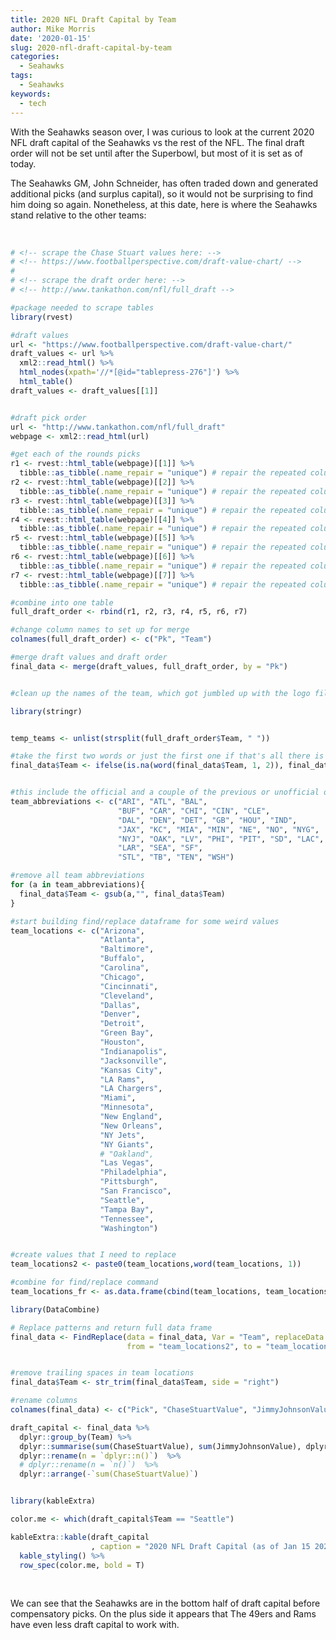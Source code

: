 ```yaml
---
title: 2020 NFL Draft Capital by Team
author: Mike Morris
date: '2020-01-15'
slug: 2020-nfl-draft-capital-by-team
categories:
  - Seahawks
tags:
  - Seahawks
keywords:
  - tech
---
```


<!--more-->




With the Seahawks season over, I was curious to look at the current 2020 NFL draft capital of the Seahawks vs the rest of the NFL. The final draft order will not be set until after the Superbowl, but most of it is set as of today.

The Seahawks GM, John Schneider, has often traded down and generated additional picks (and surplus capital), so it would not be surprising to find him doing so again. Nonetheless, at this date, here is where the Seahawks stand relative to the other teams:

<br>

```r

# <!-- scrape the Chase Stuart values here: -->
# <!-- https://www.footballperspective.com/draft-value-chart/ -->
# 
# <!-- scrape the draft order here: -->
# <!-- http://www.tankathon.com/nfl/full_draft -->

#package needed to scrape tables
library(rvest)

#draft values
url <- "https://www.footballperspective.com/draft-value-chart/"
draft_values <- url %>%
  xml2::read_html() %>%
  html_nodes(xpath='//*[@id="tablepress-276"]') %>%
  html_table()
draft_values <- draft_values[[1]]


#draft pick order
url <- "http://www.tankathon.com/nfl/full_draft"
webpage <- xml2::read_html(url)

#get each of the rounds picks
r1 <- rvest::html_table(webpage)[[1]] %>% 
  tibble::as_tibble(.name_repair = "unique") # repair the repeated columns
r2 <- rvest::html_table(webpage)[[2]] %>% 
  tibble::as_tibble(.name_repair = "unique") # repair the repeated columns
r3 <- rvest::html_table(webpage)[[3]] %>% 
  tibble::as_tibble(.name_repair = "unique") # repair the repeated columns
r4 <- rvest::html_table(webpage)[[4]] %>% 
  tibble::as_tibble(.name_repair = "unique") # repair the repeated columns
r5 <- rvest::html_table(webpage)[[5]] %>% 
  tibble::as_tibble(.name_repair = "unique") # repair the repeated columns
r6 <- rvest::html_table(webpage)[[6]] %>% 
  tibble::as_tibble(.name_repair = "unique") # repair the repeated columns
r7 <- rvest::html_table(webpage)[[7]] %>% 
  tibble::as_tibble(.name_repair = "unique") # repair the repeated columns

#combine into one table
full_draft_order <- rbind(r1, r2, r3, r4, r5, r6, r7)

#change column names to set up for merge
colnames(full_draft_order) <- c("Pk", "Team")

#merge draft values and draft order
final_data <- merge(draft_values, full_draft_order, by = "Pk")


#clean up the names of the team, which got jumbled up with the logo file names, and trading partners

library(stringr)


temp_teams <- unlist(strsplit(full_draft_order$Team, " "))

#take the first two words or just the first one if that's all there is
final_data$Team <- ifelse(is.na(word(final_data$Team, 1, 2)), final_data$Team, word(final_data$Team, 1, 2))


#this include the official and a couple of the previous or unofficial ones in case they appear later
team_abbreviations <- c("ARI", "ATL", "BAL",
                        "BUF", "CAR", "CHI", "CIN", "CLE",
                        "DAL", "DEN", "DET", "GB", "HOU", "IND",
                        "JAX", "KC", "MIA", "MIN", "NE", "NO", "NYG",
                        "NYJ", "OAK", "LV", "PHI", "PIT", "SD", "LAC", 
                        "LAR", "SEA", "SF",
                        "STL", "TB", "TEN", "WSH")

#remove all team abbreviations
for (a in team_abbreviations){
  final_data$Team <- gsub(a,"", final_data$Team)
}

#start building find/replace dataframe for some weird values
team_locations <- c("Arizona",
                    "Atlanta",
                    "Baltimore",
                    "Buffalo",
                    "Carolina",
                    "Chicago",
                    "Cincinnati",
                    "Cleveland",
                    "Dallas",
                    "Denver",
                    "Detroit",
                    "Green Bay",
                    "Houston",
                    "Indianapolis",
                    "Jacksonville",
                    "Kansas City",
                    "LA Rams",
                    "LA Chargers",
                    "Miami",
                    "Minnesota",
                    "New England",
                    "New Orleans",
                    "NY Jets",
                    "NY Giants",
                    # "Oakland",
                    "Las Vegas",
                    "Philadelphia",
                    "Pittsburgh",
                    "San Francisco",
                    "Seattle",
                    "Tampa Bay",
                    "Tennessee",
                    "Washington")


#create values that I need to replace
team_locations2 <- paste0(team_locations,word(team_locations, 1))

#combine for find/replace command
team_locations_fr <- as.data.frame(cbind(team_locations, team_locations2))

library(DataCombine)

# Replace patterns and return full data frame
final_data <- FindReplace(data = final_data, Var = "Team", replaceData = team_locations_fr,
                          from = "team_locations2", to = "team_locations", exact = FALSE)


#remove trailing spaces in team locations
final_data$Team <- str_trim(final_data$Team, side = "right")

#rename columns
colnames(final_data) <- c("Pick", "ChaseStuartValue", "JimmyJohnsonValue", "Team")

draft_capital <- final_data %>%
  dplyr::group_by(Team) %>%
  dplyr::summarise(sum(ChaseStuartValue), sum(JimmyJohnsonValue), dplyr::n()) %>%
  dplyr::rename(n = `dplyr::n()`)  %>%
  # dplyr::rename(n = `n()`)  %>%
  dplyr::arrange(-`sum(ChaseStuartValue)`) 


library(kableExtra)

color.me <- which(draft_capital$Team == "Seattle")

kableExtra::kable(draft_capital
                  , caption = "2020 NFL Draft Capital (as of Jan 15 2020; does not include compensatory picks; order not finalized until after Super Bowl)") %>%
  kable_styling() %>%
  row_spec(color.me, bold = T)


```

<br>

We can see that the Seahawks are in the bottom half of draft capital before compensatory picks. On the plus side it appears that The 49ers and Rams have even less draft capital to work with.


